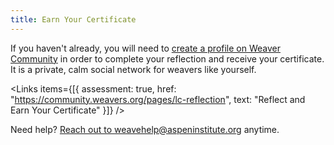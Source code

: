 ```yaml
---
title: Earn Your Certificate
---
```


If you haven't already, you will need to [create a profile on Weaver Community](https://community.weavers.org/pages/welcome) in order to complete your reflection and receive your certificate. It is a private, calm social network for weavers like yourself.

<Links
  items={[{
    assessment: true,
    href: "https://community.weavers.org/pages/lc-reflection",
    text: "Reflect and Earn Your Certificate"
  }]}
/>

Need help? [Reach out to weavehelp@aspeninstitute.org](mailto:weavehelp@aspeninstitute.org) anytime.
